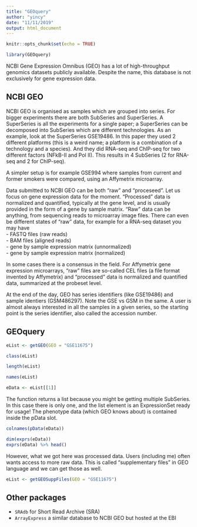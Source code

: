 ```yaml
---
title: "GEOquery"
author: "yincy"
date: "11/11/2019"
output: html_document
---
```


```r
knitr::opts_chunk$set(echo = TRUE)
```

```r
library(GEOquery)
```


NCBI Gene Expression Omnibus (GEO) has a lot of high-throughput genomics datasets publicly available. Despite the name, this database is not exclusively for gene expression data.  

## NCBI GEO  
NCBI GEO is organised as samples which are grouped into series. For bigger experiments there are both SubSeries and SuperSeries. A SuperSeries is all the experiments for a single paper; a SuperSeries can be decomposed into SubSeries which are different technologies. As an example, look at the SuperSeries GSE19486. In this paper they used 2 different platforms (this is a weird name; a platform is a combination of a technology and a species). And they did RNA-seq and ChIP-seq for two different factors (NFkB-II and Pol II). This results in 4 SubSeries (2 for RNA-seq and 2 for ChIP-seq).  


A simpler setup is for example GSE994 where samples from current and former smokers were compared, using an Affymetrix microarray.  

Data submitted to NCBI GEO can be both “raw” and “proceseed”. Let us focus on gene expression data for the moment. “Processed” data is normalized and quantified, typically at the gene level, and is usually provided in the form of a gene by sample matrix. “Raw” data can be anything, from sequencing reads to microarray image files. There can even be different states of “raw” data, for example for a RNA-seq dataset you may have  
- FASTQ files (raw reads)  
- BAM files (aligned reads)  
- gene by sample expression matrix (unnormalized)  
- gene by sample expression matrix (normalized)  

In some cases there is a consensus in the field. For Affymetrix gene expression microarrays, “raw” files are so-called CEL files (a file format invented by Affymetrix) and “processed” data is normalized and quantified data, summarized at the probeset level.  

At the end of the day, GEO has series identifiers (like GSE19486) and sample identiers (GSM486297). Note the GSE vs GSM in the same. A user is almost always interested in all the samples in a given series, so the starting point is the series identifier, also called the accession number.  



## GEOquery  
```r
eList <- getGEO(GEO = "GSE11675")
```

```r
class(eList)
```

```r
length(eList)
```

```r
names(eList)
```

```r
eData <- eList[[1]]
```

The function returns a list because you might be getting multiple SubSeries. In this case there is only one, and the list element is an ExpressionSet ready for usage! The phenotype data (which GEO knows about) is contained inside the pData slot.  

```r
colnames(pData(eData))
```

```r
dim(exprs(eData))
exprs(eData) %>% head()
```


However, what we got here was processed data. Users (including me) often wants access to more raw data. This is called “supplementary files” in GEO language and we can get those as well.  

```r
eList <- getGEOSuppFiles(GEO = "GSE11675")
```

## Other packages  
- `SRAdb` for Short Read Archive (SRA)  
- `ArrayExpress` a similar database to NCBI GEO but hosted at the EBI  




















